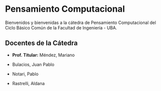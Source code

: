 # Pensamiento Computacional {.unnumbered}

Bienvenidos y bienvenidas a la cátedra de Pensamiento Computacional del Ciclo Básico Común de la Facultad de Ingeniería - UBA.

## Docentes de la Cátedra

- **Prof. Titular:** Méndez, Mariano

- Bulacios, Juan Pablo
- Notari, Pablo
- Rastrelli, Aldana
